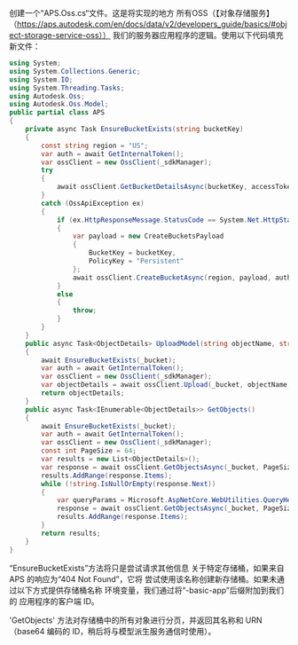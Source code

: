 创建一个“APS.Oss.cs“文件。这是将实现的地方
所有OSS（【对象存储服务】（https://aps.autodesk.com/en/docs/data/v2/developers_guide/basics/#object-storage-service-oss））
我们的服务器应用程序的逻辑。使用以下代码填充新文件：

```csharp title="Models/APS.Oss.cs"
using System;
using System.Collections.Generic;
using System.IO;
using System.Threading.Tasks;
using Autodesk.Oss;
using Autodesk.Oss.Model;
public partial class APS
{
    private async Task EnsureBucketExists(string bucketKey)
    {
        const string region = "US";
        var auth = await GetInternalToken();
        var ossClient = new OssClient(_sdkManager);
        try
        {
            await ossClient.GetBucketDetailsAsync(bucketKey, accessToken: auth.AccessToken);
        }
        catch (OssApiException ex)
        {
            if (ex.HttpResponseMessage.StatusCode == System.Net.HttpStatusCode.NotFound)
            {
                var payload = new CreateBucketsPayload
                {
                    BucketKey = bucketKey,
                    PolicyKey = "Persistent"
                };
                await ossClient.CreateBucketAsync(region, payload, auth.AccessToken);
            }
            else
            {
                throw;
            }
        }
    }
    public async Task<ObjectDetails> UploadModel(string objectName, string pathToFile)
    {
        await EnsureBucketExists(_bucket);
        var auth = await GetInternalToken();
        var ossClient = new OssClient(_sdkManager);
        var objectDetails = await ossClient.Upload(_bucket, objectName, pathToFile, auth.AccessToken, new System.Threading.CancellationToken());
        return objectDetails;
    }
    public async Task<IEnumerable<ObjectDetails>> GetObjects()
    {
        await EnsureBucketExists(_bucket);
        var auth = await GetInternalToken();
        var ossClient = new OssClient(_sdkManager);
        const int PageSize = 64;
        var results = new List<ObjectDetails>();
        var response = await ossClient.GetObjectsAsync(_bucket, PageSize, accessToken: auth.AccessToken);
        results.AddRange(response.Items);
        while (!string.IsNullOrEmpty(response.Next))
        {
            var queryParams = Microsoft.AspNetCore.WebUtilities.QueryHelpers.ParseQuery(new Uri(response.Next).Query);
            response = await ossClient.GetObjectsAsync(_bucket, PageSize, startAt: queryParams["startAt"], accessToken: auth.AccessToken);
            results.AddRange(response.Items);
        }
        return results;
    }
}
```

“EnsureBucketExists”方法将只是尝试请求其他信息
关于特定存储桶，如果来自 APS 的响应为“404 Not Found”，它将
尝试使用该名称创建新存储桶。如果未通过以下方式提供存储桶名称
环境变量，我们通过将“-basic-app”后缀附加到我们的
应用程序的客户端 ID。

'GetObjects' 方法对存储桶中的所有对象进行分页，并返回其名称和 URN
（base64 编码的 ID，稍后将与模型派生服务通信时使用）。